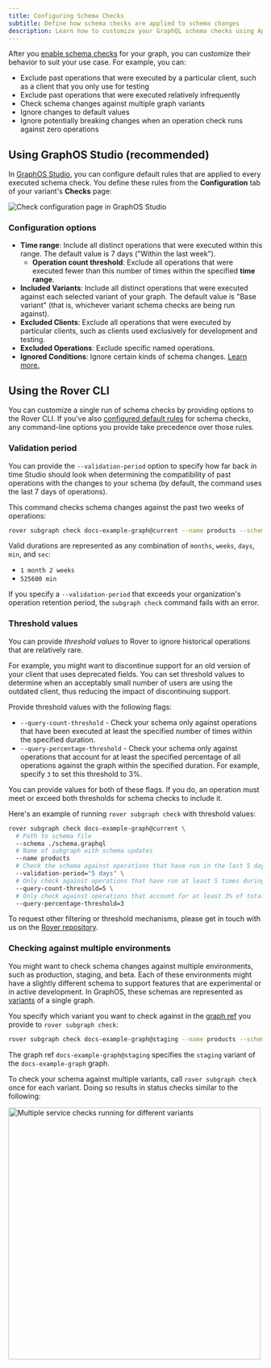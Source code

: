 ```yaml
---
title: Configuring Schema Checks
subtitle: Define how schema checks are applied to schema changes
description: Learn how to customize your GraphQL schema checks using Apollo GraphOS Studio or Rover CLI.
---
```


After you [enable schema checks](./schema-checks/) for your graph, you can customize their behavior to suit your use case. For example, you can:

- Exclude past operations that were executed by a particular client, such as a client that you only use for testing
- Exclude past operations that were executed relatively infrequently
- Check schema changes against multiple graph variants
- Ignore changes to default values
- Ignore potentially breaking changes when an operation check runs against zero operations

## Using GraphOS Studio (recommended)

In [GraphOS Studio](https://studio.apollographql.com?referrer=docs-content), you can configure default rules that are applied to every executed schema check. You define these rules from the **Configuration** tab of your variant's **Checks** page:

<img
  className="screenshot"
  src="../img/check-configuration-page.png"
  alt="Check configuration page in GraphOS Studio"
/>

### Configuration options

- **Time range**: Include all distinct operations that were executed within this range. The default value is 7 days ("Within the last week").
  - **Operation count threshold**: Exclude all operations that were executed fewer than this number of times within the specified **time range**.
- **Included Variants**: Include all distinct operations that were executed against each selected variant of your graph. The default value is "Base variant" (that is, whichever variant schema checks are being run against).
- **Excluded Clients**: Exclude all operations that were executed by particular clients, such as clients used exclusively for development and testing.
- **Excluded Operations**: Exclude specific named operations.
- **Ignored Conditions**: Ignore certain kinds of schema changes. [Learn more.](./schema-checks/#ignored-conditions-settings)

## Using the Rover CLI

You can customize a single run of schema checks by providing options to the Rover CLI. If you've also [configured default rules](#using-graphos-studio-recommended) for schema checks, any command-line options you provide take precedence over those rules.

### Validation period

You can provide the `--validation-period` option to specify how far back in time Studio should look when determining the compatibility of past operations with the changes to your schema (by default, the command uses the last 7 days of operations).

This command checks schema changes against the past two weeks of operations:

```bash showLineNumbers=false
rover subgraph check docs-example-graph@current --name products --schema ./schema.graphql --validation-period="2 weeks"
```

Valid durations are represented as any combination of `months`, `weeks`, `days`, `min`, and `sec`:

- `1 month 2 weeks`
- `525600 min`

<Note>

If you specify a `--validation-period` that exceeds your organization's operation retention period, the `subgraph check` command fails with an error.

</Note>

### Threshold values

You can provide _threshold values_ to Rover to ignore historical operations that are relatively rare.

For example, you might want to discontinue support for an old version of your client that uses deprecated fields. You can set threshold values to determine when an acceptably small number of users are using the outdated client, thus reducing the impact of discontinuing support.

Provide threshold values with the following flags:

- `--query-count-threshold` - Check your schema only against operations that have been executed at least the specified number of times within the specified duration.
- `--query-percentage-threshold` - Check your schema only against operations that account for at least the specified percentage of all operations against the graph within the specified duration. For example, specify `3` to set this threshold to 3%.

<Note>

You can provide values for both of these flags. If you do, an operation must meet or exceed both thresholds for schema checks to include it.

</Note>

Here's an example of running `rover subgraph check` with threshold values:

```bash showLineNumbers=false
rover subgraph check docs-example-graph@current \
  # Path to schema file
  --schema ./schema.graphql
  # Name of subgraph with schema updates
  --name products
  # Check the schema against operations that have run in the last 5 days
  --validation-period="5 days" \
  # Only check against operations that have run at least 5 times during the 5-day duration
  --query-count-threshold=5 \
  # Only check against operations that account for at least 3% of total operation volume
  --query-percentage-threshold=3
```

To request other filtering or threshold mechanisms, please get in touch with us on the [Rover repository](https://github.com/apollographql/rover).

### Checking against multiple environments

You might want to check schema changes against multiple environments, such as production, staging, and beta. Each of these environments might have a slightly different schema to support features that are experimental or in active development. In GraphOS, these schemas are represented as [variants](../graphs/#variants) of a single graph.

You specify which variant you want to check against in the [graph ref](/rover/conventions/#graph-refs) you provide to `rover subgraph check`:

```bash showLineNumbers=false
rover subgraph check docs-example-graph@staging --name products --schema ./schema.graphql
```

The graph ref `docs-example-graph@staging` specifies the `staging` variant of the `docs-example-graph` graph.

To check your schema against multiple variants, call `rover subgraph check` once for each variant. Doing so results in status checks similar to the following:

<img
  className="screenshot"
  src="../img/schema-checks/multi-github-check.png"
  alt="Multiple service checks running for different variants"
  width="500"
/>
